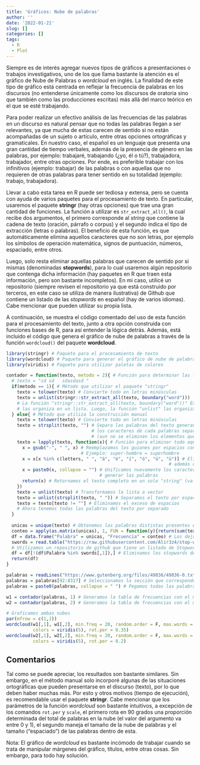 ```yaml
---
title: 'Gráficos: Nube de palabras'
author: ''
date: '2022-01-21'
slug: []
categories: []
tags:
  - R
  - Plot
---
```


Siempre es de interés agregar nuevos tipos de gráficos a presentaciones o trabajos investigativos, uno de los que llama bastante la atención es el gráfico de Nube de Palabras o *wordcloud* en inglés. La finalidad de este tipo de gráfico está centrada en reflejar la frecuencia de palabras en los discursos (no entenderse únicamente como los discursos de oratoria sino que también como las producciones escritas) más allá del marco teórico en el que se esté trabajando.

Para poder realizar un efectivo análisis de las frecuencias de las palabras en un discurso es natural pensar que no todas las palabras llegan a ser relevantes, ya que mucha de estas carecen de sentido si no están acompañadas de un sujeto o artículo, entre otras opciones ortográficas y gramaticales. En nuestro caso, el español es un lenguaje que presenta una gran cantidad de tiempo verbales, además de la presencia de género en las palabras, por ejemplo: trabajaré, trabajando (¿yo, él o tú?), trabajadora, trabajador, entre otras opciones. Por ende, es preferible trabajar con los infinitivos (ejemplo: trabajar) de las palabras o con aquellas que no requieren de otras palabras para tener sentido en su totalidad (ejemplo: trabajo, trabajadora).

Llevar a cabo esta tarea en R puede ser tediosa y extensa, pero se cuenta con ayuda de varios paquetes para el procesamiento de texto. En particular, usaremos el paquete **stringr** (hay otras opciones) que trae una gran cantidad de funciones. La función a utilizar es `str_extract_all()`, la cual recibe dos argumentos, el primero corresponde al *string* que contiene la cadena de texto (oración, párrafo o corpus) y el segundo indica el tipo de extracción (letras o palabras). El beneficio de esta función, es que automáticamente elimina aquellos caracteres que no son letras, por ejemplo los símbolos de operación matemática, signos de puntuación, números, espaciado, entre otros.

Luego, solo resta eliminar aquellas palabras que carecen de sentido por si mismas (denominadas **stopwords**), para lo cual usaremos algún repositorio que contenga dicha información (hay paquetes en R que traen esta información, pero son bastante incompletos). En mi caso, utilicé un repositorio (siempre revisen el repositorio ya que está construido por terceros, en este caso se utiliza de manera ilustrativa) de Github que contiene un listado de las *stopwords* en español (hay de varios idiomas). Cabe mencionar que pueden utilizar su propia lista.

A continuación, se muestra el código comentado del uso de esta función para el procesamiento del texto, junto a otra opción construida con funciones bases de R, para así entender la lógica detrás. Además, está incluido el código que genera el gráfico de nube de palabras a través de la función `wordcloud()` del paquete **wordcloud**.

```r
library(stringr) # Paquete para el procesamiento de texto
library(wordcloud) # Paquete para generar el gráfico de nube de palabras
library(viridis) # Paquete para utilizar paletas de colores

contador = function(texto, metodo = 2){ # Función para determinar las frecuencias de las palabras en el texto
  # texto = "sd sd   sdasdasd "
  if(metodo == 1){ # Método que utilizar el paquete "stringr"
    texto = tolower(texto) # Convierte todo en letras minúsculas
    texto = unlist(stringr::str_extract_all(texto, boundary("word")))
    # La función "stringr::str_extract_all(texto, boundary("word"))" Extrae las palabras del texto y
    # las organiza en un lista. Luego, la función "unlist" las organiza en un vector
  } else{ # Método que utiliza la construcción manual
    texto = tolower(texto) # Convierte todo en letras minúsculas
    texto = strsplit(texto, "") # Separa las palabras del texto generando una lista, en donde cada casillas contiene 
                                # los caracteres de cada palabras separados 
                                # (aun no se eliminan los elementos que no sean letras)
    texto = lapply(texto, function(x){ # Función para eliminar todo aquello que no sea letra
      x = gsub("-", " ", x) # Reemplazamos los guiones por espacios con el fin de no generar palabras "pegadas"
                            # Ejemplo: super-hombre = superhombre
      x = x[x %in% c(letters, " ", "á", "é", "í", "ó", "ú", "ü")] # Elimina todo aquellos caracteres que no sean letras,
                                                             # además de los espacios, diéresis y vocales con tildes.
      x = paste0(x, collapse = "") # Unificamos nuevamente los caracteres en cada una de las casillas de la lista para 
                                   # generar las palabras
      return(x) # Retornamos el texto completo en un solo "string" (va dentro de una lista de una casilla)
    })
    texto = unlist(texto) # Transformamos la lista a vector
    texto = unlist(strsplit(texto, " ")) # Separamos el texto por espacios, y los dejamos como vectos
    texto = texto[texto != ""] # Eliminamos el exceso de espacios
    # Ahora tenemos todas las palabras del texto por separado
  }
  
  unicas = unique(texto) # Obtenemos las palabras distintas presentes en el texto
  conteo = apply(as.matrix(unicas), 1, FUN = function(y){return(sum(texto == y))}) # Una tabla de frecuencia sencilla
  df = data.frame("Palabra" = unicas, "Frecuencia" = conteo) # Los dejamos como "data frame"
  swords = read.table("https://raw.githubusercontent.com/Alir3z4/stop-words/master/spanish.txt", encoding = "UTF-8") # Stopwords
  # Utilizamos un repositorio de github que tiene un listado de Stopwords
  df = df[!(df$Palabra %in% swords[,1]),] # Eliminamos los stopwords de la tabla de frecuencias
  return(df)
}

palabras = readLines("https://www.gutenberg.org/files/49836/49836-0.txt", encoding = "UTF-8") # Texto extraído de una página
palabras = palabras[92:8317] # Seleccionamos la sección que corresponde a texto de discurso (solo a modo de ejemplo)
palabras = paste0(palabras, collapse = " ") # Pegamos todas las palabras para dejar todo dentro de un "string"

w1 = contador(palabras, 1) # Generamos la tabla de frecuencias con el método que utiliza el paquete "stringr"
w2 = contador(palabras, 2) # Generamos la tabla de frecuencias con el método manual

# Graficamos ambas nubes
par(mfrow = c(1,1))
wordcloud(w1[,1], w1[,2], min.freq = 20, random.order = F, max.words = 100, scale = c(3.5,0.2),
          colors = viridis(5), rot.per = 0.35)
wordcloud(w2[,1], w2[,2], min.freq = 20, random.order = F, max.words = 100, scale = c(3.5,0.2),
          colors = viridis(5), rot.per = 0.2)

```

## Comentarios

Tal como se puede apreciar, los resultados son bastante similares. Sin embargo, en el método manual solo incorporé algunas de las situaciones ortográficas que pueden presentarse en el discurso (texto), por lo que deben haber muchas más. Por esto y otros motivos (tiempo de ejecución), es recomendable usar el paquete **stringr**. Cabe mencionar que los parámetros de la función *wordcloud* son bastante intuitivos, a excepción de los comandos `rot.per` y `scale`, el primero rota en 90 grados una proporción determinada del total de palabras en la nube (el valor del argumento va entre 0 y 1), el segundo maneja el tamaño de la nube de palabras y el tamaño ("espaciado") de las palabras dentro de esta.

Nota: El gráfico de *wordcloud* es bastante incómodo de trabajar cuando se trata de manipular márgenes del gráfico, títulos, entre otras cosas. Sin embargo, para todo hay solución.



